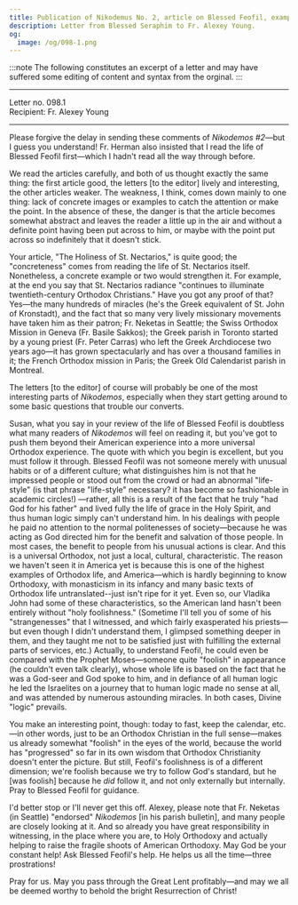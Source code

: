 ```yaml
---
title: Publication of Nikodemus No. 2, article on Blessed Feofil, examplars of Holy Foolery
description: Letter from Blessed Seraphim to Fr. Alexey Young.
og:
  image: /og/098-1.png
---
```


:::note
The following constitutes an excerpt of a letter and may have suffered some editing of content and syntax from the orginal.
:::

---

<div style={{textAlign:'right', fontFamily:'monospace'}}>Letter no. 098.1</div>
<div style={{textAlign:'left', fontFamily:'monospace'}}>Recipient: Fr. Alexey Young</div>

---

Please forgive the delay in sending these comments of *Nikodemos #2*—but I guess you understand! Fr. Herman also insisted that I read the life of Blessed Feofil first—which I hadn't read all the way through before.

We read the articles carefully, and both of us thought exactly the same thing: the first article good, the letters [to the editor] lively and interesting, the other articles weaker. The weakness, I think, comes down mainly to one thing: lack of concrete images or examples to catch the attention or make the point. In the absence of these, the danger is that the article becomes somewhat abstract and leaves the reader a little up in the air and without a definite point having been put across to him, or maybe with the point put across so indefinitely that it doesn't stick.

Your article, "The Holiness of St. Nectarios," is quite good; the "concreteness" comes from reading the life of St. Nectarios itself. Nonetheless, a concrete example or two would strengthen it. For example, at the end you say that St. Nectarios radiance "continues to illuminate twentieth-century Orthodox Christians." Have you got any proof of that? Yes—the many hundreds of miracles (he's the Greek equivalent of St. John of Kronstadt), and the fact that so many very lively missionary movements have taken him as their patron; Fr. Neketas in Seattle; the Swiss Orthodox Mission in Geneva (Fr. Basile Sakkos); the Greek parish in Toronto started by a young priest (Fr. Peter Carras) who left the Greek Archdiocese two years ago—it has grown spectacularly and has over a thousand families in it; the French Orthodox mission in Paris; the Greek Old Calendarist parish in Montreal.

The letters [to the editor] of course will probably be one of the most interesting parts of *Nikodemos*, especially when they start getting around to some basic questions that trouble our converts.

Susan, what you say in your review of the life of Blessed Feofil is doubtless what many readers of *Nikodemos* will feel on reading it, but you've got to push them beyond their American experience into a more universal Orthodox experience. The quote with which you begin is excellent, but you must follow it through. Blessed Feofil was not someone merely with unusual habits or of a different culture; what distinguishes him is not that he impressed people or stood out from the crowd or had an abnormal "life-style" (is that phrase "life-style" necessary?
it has become so fashionable in academic circles!) —rather, all this is a result of the fact that he truly "had God for his father" and lived fully the life of grace in the Holy Spirit, and thus human logic simply can't understand him.
In his dealings with people he paid no attention to the normal politenesses of society—because he was acting as God directed him for the benefit and salvation of those people. In most cases, the benefit to people from his unusual actions is clear.
And this is a universal Orthodox, not just a local, cultural, characteristic. The reason we haven't seen it in America yet is because this is one of the highest examples of Orthodox life, and America—which is hardly beginning to know Orthodoxy, with monasticism in its infancy and many basic texts of Orthodox life untranslated--just isn't ripe for it yet.
Even so, our Vladika John had some of these characteristics, so the American land hasn't been entirely without "holy foolishness." (Sometime I'll tell you of some of his "strangenesses" that I witnessed, and which fairly exasperated his priests—but even though I didn't understand them, I glimpsed something deeper in them, and they taught me not to be satisfied just with fulfilling the external parts of services, etc.)
Actually, to understand Feofil, he could even be compared with the Prophet Moses—someone quite "foolish" in appearance (he couldn't even talk clearly), whose whole life is based on the fact that he was a God-seer and God spoke to him, and in defiance of all human logic he led the Israelites on a journey that to human logic made no sense at all, and was attended by numerous astounding miracles. In both cases, Divine "logic" prevails.

You make an interesting point, though: today to fast, keep the calendar, etc.—in other words, just to be an Orthodox Christian in the full sense—makes us already somewhat "foolish" in the eyes of the world, because the world has "progressed" so far in its own wisdom that Orthodox Christianity doesn't enter the picture. But still, Feofil's foolishness is of a different dimension; we're foolish because we try to follow God's standard, but he [was foolish] because he *did* follow it, and not only externally but internally. Pray to Blessed Feofil for guidance.

I'd better stop or I'll never get this off. Alexey, please note that Fr. Neketas (in Seattle) "endorsed" *Nikodemos* [in his parish bulletin], and many people are closely looking at it. And so already you have great responsibility in witnessing, in the place where you are, to Holy Orthodoxy and actually helping to raise the fragile shoots of American Orthodoxy.
May God be your constant help! Ask Blessed Feofil's help. He helps us all the time—three prostrations!

Pray for us. May you pass through the Great Lent profitably—and may we all be deemed worthy to behold the bright Resurrection of Christ!
